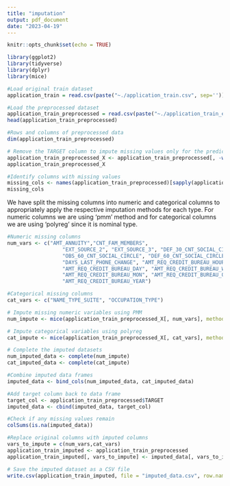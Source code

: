 ```yaml
---
title: "imputation"
output: pdf_document
date: "2023-04-19"
---
```


```r
knitr::opts_chunk$set(echo = TRUE)
```


```r
library(ggplot2)
library(tidyverse)
library(dplyr)
library(mice)
```

```r
#Load original train dataset
application_train = read.csv(paste("~./application_train.csv", sep=''))
```


```r
#Load the preprocessed dataset
application_train_preprocessed = read.csv(paste("~./application_train_encoded.csv", sep=''))
head(application_train_preprocessed)
```



```r
#Rows and columns of preprocessed data
dim(application_train_preprocessed)
```

```r
# Remove the TARGET column to impute missing values only for the predictor variables
application_train_preprocessed_X <- application_train_preprocessed[, -which(names(application_train_preprocessed) == "TARGET")]
application_train_preprocessed_X
```


```r
#Identify columns with missing values
missing_cols <- names(application_train_preprocessed)[sapply(application_train_preprocessed, function(x) anyNA(x))]
missing_cols
```
We have split the missing columns into numeric and categorical columns to appropriately apply the respective imputation methods for each type. 
For numeric columns we are using 'pmm' method and for categorical columns we are using 'polyreg' since it is nominal type.

```r
#Numeric missing columns
num_vars <- c("AMT_ANNUITY","CNT_FAM_MEMBERS", 
                  "EXT_SOURCE_2", "EXT_SOURCE_3", "DEF_30_CNT_SOCIAL_CIRCLE", 
                  "OBS_60_CNT_SOCIAL_CIRCLE", "DEF_60_CNT_SOCIAL_CIRCLE", 
                  "DAYS_LAST_PHONE_CHANGE", "AMT_REQ_CREDIT_BUREAU_HOUR", 
                  "AMT_REQ_CREDIT_BUREAU_DAY", "AMT_REQ_CREDIT_BUREAU_WEEK", 
                  "AMT_REQ_CREDIT_BUREAU_MON", "AMT_REQ_CREDIT_BUREAU_QRT", 
                  "AMT_REQ_CREDIT_BUREAU_YEAR")

#Categorical missing columns
cat_vars <- c("NAME_TYPE_SUITE", "OCCUPATION_TYPE")
```

```r
# Impute missing numeric variables using PMM
num_impute <- mice(application_train_preprocessed_X[, num_vars], method = "pmm")
```

```r
# Impute categorical variables using polyreg
cat_impute <- mice(application_train_preprocessed_X[, cat_vars], method = "polyreg")
```

```r
# Complete the imputed datasets
num_imputed_data <- complete(num_impute)
cat_imputed_data <- complete(cat_impute)
```


```r
#Combine imputed data frames
imputed_data <- bind_cols(num_imputed_data, cat_imputed_data)

#Add target column back to data frame
target_col <- application_train_preprocessed$TARGET 
imputed_data <- cbind(imputed_data, target_col)
```


```r
#Check if any missing values remain
colSums(is.na(imputed_data))
```
```r
#Replace original columns with imputed columns
vars_to_impute = c(num_vars,cat_vars)
application_train_imputed <- application_train_preprocessed
application_train_imputed[, vars_to_impute] <- imputed_data[, vars_to_impute]
```


```r
# Save the imputed dataset as a CSV file
write.csv(application_train_imputed, file = "imputed_data.csv", row.names = FALSE)
```

